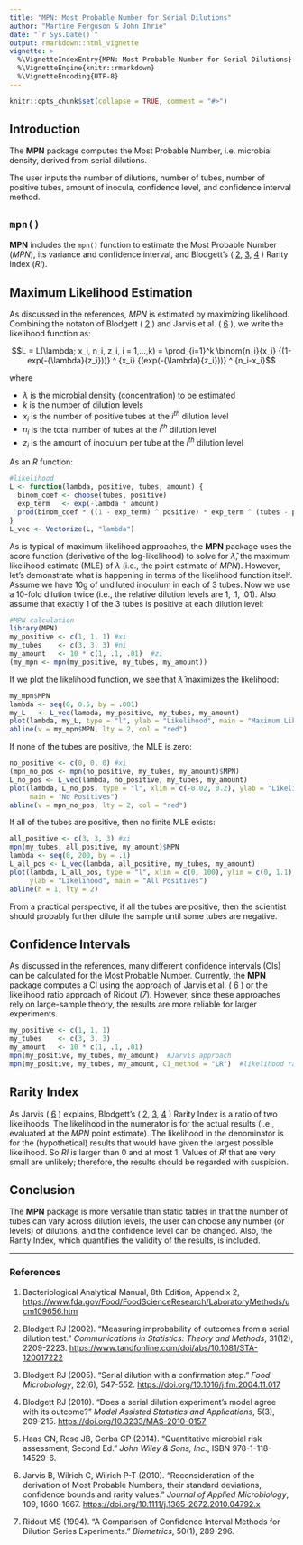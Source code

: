 ---
title: "MPN: Most Probable Number for Serial Dilutions"
author: "Martine Ferguson & John Ihrie"
date: "`r Sys.Date()`"
output: rmarkdown::html_vignette
vignette: >
  %\VignetteIndexEntry{MPN: Most Probable Number for Serial Dilutions}
  %\VignetteEngine{knitr::rmarkdown}
  %\VignetteEncoding{UTF-8}
---

```{r, echo = FALSE}
knitr::opts_chunk$set(collapse = TRUE, comment = "#>")
```

## Introduction

The **MPN** package computes the Most Probable Number, i.e. microbial density,
derived from serial dilutions.

The user inputs the number of dilutions, number of tubes, number of positive
tubes, amount of inocula, confidence level, and confidence interval method.


## `mpn()`

**MPN** includes the `mpn()` function to estimate the Most Probable Number
(*MPN*), its variance and confidence interval, and Blodgett's
(
[2](https://www.tandfonline.com/doi/abs/10.1081/STA-120017222),
[3](https://doi.org/10.1016/j.fm.2004.11.017),
[4](https://doi.org/10.3233/MAS-2010-0157)
) Rarity Index (*RI*).


## Maximum Likelihood Estimation

As discussed in the references, *MPN* is estimated by maximizing likelihood.
Combining the notaton of Blodgett (
[2](https://www.tandfonline.com/doi/abs/10.1081/STA-120017222)
)
and Jarvis et al. (
[6](https://doi.org/10.1111/j.1365-2672.2010.04792.x)
), we write the likelihood function as:

$$L = L(\lambda; x_i, n_i, z_i, i = 1,...,k)
    = \prod_{i=1}^k \binom{n_i}{x_i} {(1-exp(-{\lambda}{z_i}))} ^ {x_i}
    {(exp(-{\lambda}{z_i}))} ^ {n_i-x_i}$$

where

- $\lambda$ is the microbial density (concentration) to be estimated
- $k$ is the number of dilution levels
- $x_i$ is the number of positive tubes at the $i^{th}$ dilution level
- $n_i$ is the total number of tubes at the $i^{th}$ dilution level
- $z_i$ is the amount of inoculum per tube at the $i^{th}$ dilution level

As an *R* function:

```{r Define likelihood R function}
#likelihood
L <- function(lambda, positive, tubes, amount) {
  binom_coef <- choose(tubes, positive)
  exp_term   <- exp(-lambda * amount)
  prod(binom_coef * ((1 - exp_term) ^ positive) * exp_term ^ (tubes - positive))
}
L_vec <- Vectorize(L, "lambda")
```

As is typical of maximum likelihood approaches, the **MPN** package uses the
score function (derivative of the log-likelihood) to solve for $\hat{\lambda}$,
the maximum likelihood estimate (MLE) of $\lambda$ (i.e., the point estimate of
*MPN*). However, let's demonstrate what is happening in terms of the likelihood
function itself. Assume we have 10g of undiluted inoculum in each of 3 tubes.
Now we use a 10-fold dilution twice (i.e., the relative dilution levels are 1,
.1, .01). Also assume that exactly 1 of the 3 tubes is positive at each dilution
level:

```{r Calculate MPN estimate}
#MPN calculation
library(MPN)
my_positive <- c(1, 1, 1) #xi
my_tubes    <- c(3, 3, 3) #ni
my_amount   <- 10 * c(1, .1, .01)  #zi
(my_mpn <- mpn(my_positive, my_tubes, my_amount))
```

If we plot the likelihood function, we see that $\hat{\lambda}$ maximizes the
likelihood:

```{r Plot likelihood and MPN estimate}
my_mpn$MPN
lambda <- seq(0, 0.5, by = .001)
my_L   <- L_vec(lambda, my_positive, my_tubes, my_amount)
plot(lambda, my_L, type = "l", ylab = "Likelihood", main = "Maximum Likelihood")
abline(v = my_mpn$MPN, lty = 2, col = "red")
```

If none of the tubes are positive, the MLE is zero:

```{r No positive tubes}
no_positive <- c(0, 0, 0) #xi
(mpn_no_pos <- mpn(no_positive, my_tubes, my_amount)$MPN)
L_no_pos <- L_vec(lambda, no_positive, my_tubes, my_amount)
plot(lambda, L_no_pos, type = "l", xlim = c(-0.02, 0.2), ylab = "Likelihood",
     main = "No Positives")
abline(v = mpn_no_pos, lty = 2, col = "red")
```

If all of the tubes are positive, then no finite MLE exists:

```{r All positive tubes}
all_positive <- c(3, 3, 3) #xi
mpn(my_tubes, all_positive, my_amount)$MPN
lambda <- seq(0, 200, by = .1)
L_all_pos <- L_vec(lambda, all_positive, my_tubes, my_amount)
plot(lambda, L_all_pos, type = "l", xlim = c(0, 100), ylim = c(0, 1.1),
     ylab = "Likelihood", main = "All Positives")
abline(h = 1, lty = 2)
```

From a practical perspective, if all the tubes are positive, then the scientist
should probably further dilute the sample until some tubes are negative.


## Confidence Intervals

As discussed in the references, many different confidence intervals (CIs) can be
calculated for the Most Probable Number. Currently, the **MPN** package computes
a CI using the approach of Jarvis et al.
(
[6](https://doi.org/10.1111/j.1365-2672.2010.04792.x)
) or the likelihood ratio approach of Ridout (*7*).
However, since these approaches rely on large-sample theory, the results are
more reliable for larger experiments.

```{r Calculate confidence intervals}
my_positive <- c(1, 1, 1)
my_tubes    <- c(3, 3, 3)
my_amount   <- 10 * c(1, .1, .01)
mpn(my_positive, my_tubes, my_amount)  #Jarvis approach
mpn(my_positive, my_tubes, my_amount, CI_method = "LR")  #likelihood ratio
```


## Rarity Index

As Jarvis (
[6](https://doi.org/10.1111/j.1365-2672.2010.04792.x)
) explains, Blodgett's
(
[2](https://www.tandfonline.com/doi/abs/10.1081/STA-120017222),
[3](https://doi.org/10.1016/j.fm.2004.11.017),
[4](https://doi.org/10.3233/MAS-2010-0157)
)
Rarity Index is a ratio of
two likelihoods. The likelihood in the numerator is for the actual results
(i.e., evaluated at the *MPN* point estimate). The likelihood in the denominator
is for the (hypothetical) results that would have given the largest possible
likelihood. So *RI* is larger than 0 and at most 1. Values of *RI* that are very
small are unlikely; therefore, the results should be regarded with suspicion.


## Conclusion

The **MPN** package is more versatile than static tables in that the number of
tubes can vary across dilution levels, the user can choose any number (or
levels) of dilutions, and the confidence level can be changed. Also, the Rarity
Index, which quantifies the validity of the results, is included.


---------

### References

1. Bacteriological Analytical Manual, 8th Edition, Appendix 2,
<https://www.fda.gov/Food/FoodScienceResearch/LaboratoryMethods/ucm109656.htm>

2. Blodgett RJ (2002). "Measuring improbability of outcomes from a serial
dilution test." *Communications in Statistics: Theory and Methods*, 31(12),
2209-2223.
<https://www.tandfonline.com/doi/abs/10.1081/STA-120017222>

3. Blodgett RJ (2005). "Serial dilution with a confirmation step."
*Food Microbiology*, 22(6), 547-552.
<https://doi.org/10.1016/j.fm.2004.11.017>

4. Blodgett RJ (2010). "Does a serial dilution experiment's model agree with its
outcome?" *Model Assisted Statistics and Applications*, 5(3), 209-215.
<https://doi.org/10.3233/MAS-2010-0157>

5. Haas CN, Rose JB, Gerba CP (2014). "Quantitative microbial risk assessment,
Second Ed." *John Wiley & Sons, Inc.*, ISBN 978-1-118-14529-6.

6. Jarvis B, Wilrich C, Wilrich P-T (2010). "Reconsideration of the derivation
of Most Probable Numbers, their standard deviations, confidence bounds and
rarity values." *Journal of Applied Microbiology*, 109, 1660-1667.
<https://doi.org/10.1111/j.1365-2672.2010.04792.x>

7. Ridout MS (1994). "A Comparison of Confidence Interval Methods for Dilution
Series Experiments." *Biometrics*, 50(1), 289-296.
